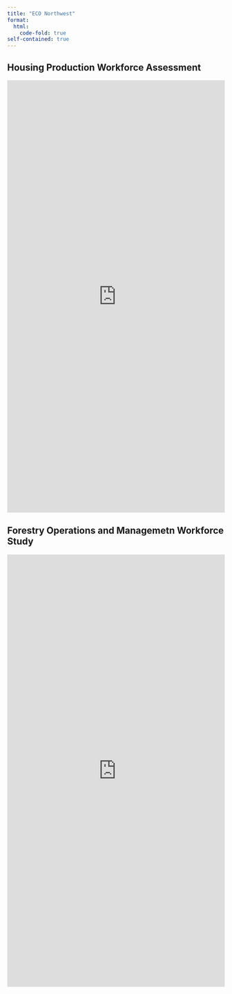 ```yaml
---
title: "ECO Northwest"
format:
  html:
    code-fold: true
self-contained: true
---
```



## Housing Production Workforce Assessment

::: column-page-inset-right
<!-- Embed the PDF full-width using <iframe> -->

<iframe 
  src="https://www.oregon.gov/workforceboard/data-and-reports/Documents/OR_Housing_Production_Workforce%20Assessment.pdf" 
  width="100%" 
  height="1000px" 
  style="border: none;" 
  title="SPUR Presentation">

</iframe>
:::


## Forestry Operations and Managemetn Workforce Study

::: column-page-inset-right
<!-- Embed the PDF full-width using <iframe> -->

<iframe 
  src="https://www.oregon.gov/workforceboard/data-and-reports/Documents/Forestry%20Operations%20%26%20Management%20Workforce%20Study.pdf" 
  width="100%" 
  height="1000px" 
  style="border: none;" 
  title="SPUR Presentation">

</iframe>
:::